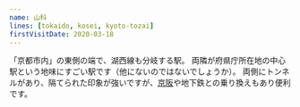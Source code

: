 ```yaml
---
name: 山科
lines: [tokaido, kosei, kyoto-tozai]
firstVisitDate: 2020-03-18
---
```


「京都市内」の東側の端で、湖西線も分岐する駅。
両隣が府県庁所在地の中心駅という地味にすごい駅です（他にないのではないでしょうか）。
両側にトンネルがあり、隔てられた印象が強いですが、[京阪](./keihan-yamashina)や地下鉄との乗り換えもあり便利です。
